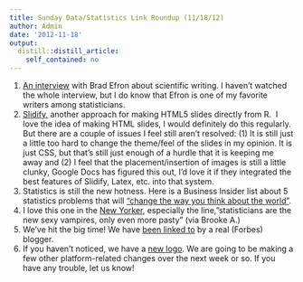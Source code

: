 ```yaml
---
title: Sunday Data/Statistics Link Roundup (11/18/12)
author: Admin
date: '2012-11-18'
output:
  distill::distill_article:
    self_contained: no
---
```


  1. <a href="http://www.youtube.com/watch?v=Ipk3HIIG9-o&feature=youtu.be" target="_blank">An interview</a> with Brad Efron about scientific writing. I haven&#8217;t watched the whole interview, but I do know that Efron is one of my favorite writers among statisticians.
  2. <a href="http://ramnathv.github.com/slidify/" target="_blank">Slidify,</a> another approach for making HTML5 slides directly from R.  I love the idea of making HTML slides, I would definitely do this regularly. But there are a couple of issues I feel still aren&#8217;t resolved: (1) It is still just a little too hard to change the theme/feel of the slides in my opinion. It is just CSS, but that&#8217;s still just enough of a hurdle that it is keeping me away and (2) I feel that the placement/insertion of images is still a little clunky, Google Docs has figured this out, I&#8217;d love it if they integrated the best features of Slidify, Latex, etc. into that system. 
  3. Statistics is still the new hotness. Here is a Business Insider list about 5 statistics problems that will <a href="http://www.businessinsider.com/five-statistics-problems-that-will-change-the-way-you-see-the-world-2012-11" target="_blank">&#8220;change the way you think about the world&#8221;</a>. 
  4. I love this one in the <a href="http://www.newyorker.com/humor/2012/11/19/121119sh_shouts_rudnick" target="_blank">New Yorker</a>, especially the line,&#8221;<span>statisticians are the new sexy vampires, only even more pasty&#8221; (via Brooke A.)</span><span><br /></span>
  5. <span>We&#8217;ve hit the big time! We have <a href="http://www.forbes.com/sites/stevensalzberg/2012/11/12/the-election-is-over-and-the-math-geeks-won/" target="_blank">been linked to</a> by a real (Forbes) blogger. </span>
  6. <span>If you haven&#8217;t noticed, we have a <a href="http://simplystatistics.org/post/35842154215/logo-contest-winner" target="_blank">new logo</a>. We are going to be making a few other platform-related changes over the next week or so. If you have any trouble, let us know!</span>
